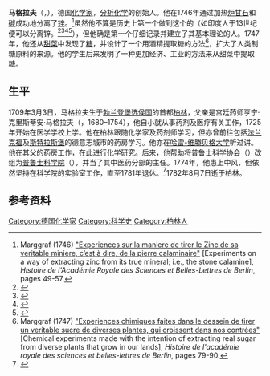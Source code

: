 {{Infobox scientist
|name        = 安德烈亚斯·西吉斯蒙德·马格拉夫
|image       = Andreas Sigismund Marggraf-flip.jpg
|image_size    = 200px
|caption       = 马格拉夫的版画肖像，约1770年
|birth_date    = {{birth date|df=y|1709|03|03}}
|birth_place    = [[勃兰登堡选侯国|勃兰登堡选侯国]][[柏林|柏林]]
|residence      = 
|nationality    = [[德国|德国]] 
|death_date     = {{death date and age|df=y|1782|8|7|1709|03|03}}
|death_place    = 勃兰登堡选侯国柏林
|field          = 
|work_institution = 
|alma_mater       = 
|doctoral_advisor = 
|academic_advisors = 
|doctoral_students =
|notable_students  = {{link-en|佛朗茨·卡尔·阿查德|Franz Karl Achard}}
|known_for     = 分离[[锌|锌]]；从[[甜菜|甜菜]]中提取糖
|prizes        = 
|religion      = 
|footnotes     =
}}
'''马格拉夫'''（'''{{lang|de|Andreas Sigismund Marggraf}}'''，{{bd|1709年|3月3日|1782年|8月7日|catIdx=M}}），德国[[化学家|化学家]]，[[分析化学|分析化学]]的创始人。他在1746年通过加热[[炉甘石|炉甘石]]和[[碳|碳]]成功地分离了[[锌|锌]]。<ref>Marggraf (1746) [http://books.google.com/books?id=0w8_AAAAYAAJ&pg=PA49#v=onepage&q&f=false "Experiences sur la maniere de tirer le Zinc de sa veritable miniere, c’est à dire, de la pierre calaminaire"] [Experiments on a way of extracting zinc from its true mineral; i.e., the stone calamine], ''Histoire de l'Académie Royale des Sciences et Belles-Lettres de Berlin'', pages 49-57.</ref>虽然他不算是历史上第一个做到这个的（如印度人于13世纪便可以分离锌。<ref>{{cite book|last=Vaughan|first=L Brent |date=1897 |title=The Junior Encyclopedia Britannica A Reference Library of General Knowledge Volume III P-Z|location=Chicago |publisher=E. G. Melven & Company|article=Zincography}}</ref><ref>{{cite web|url=http://www.webelements.com/zinc/history.html|title=Zinc: historical information|author=Winter, Mark|date=1993–2014}}{{verify credibility|date=October 2014}}</ref><ref>{{cite web|url=http://science.marshall.edu/castella/chm448/elements3.pdf|title=Transition Metal Elements|author=Castellani, Michael|accessdate=2014-10-14|archive-date=2014-10-10|archive-url=https://web.archive.org/web/20141010201408/http://science.marshall.edu/castella/chm448/elements3.pdf|dead-url=no}}</ref><ref>{{cite book |last1=Habib |first1=Irfan|editor-last=Chatopadhyaya|editor-first=D. P. |year=2011 |title=Economic History of Medieval India, 1200–1500 |url=http://books.google.com/books?id=K8kO4J3mXUAC&pg=PA86 |location=New Delhi |publisher=Pearson Longman |page=86 |isbn=978-81-317-2791-1}}</ref>），但他确是第一个仔细记录并建立了其基本理论的人。1747年，他还从[[甜菜|甜菜]]中发现了[[糖|糖]]，并设计了一个用酒精提取糖的方法<ref>Marggraf (1747) [http://books.google.com/books?id=lJQDAAAAMAAJ&pg=PA79#v=onepage&q&f=false "Experiences chimiques faites dans le dessein de tirer un veritable sucre de diverses plantes, qui croissent dans nos contrées"] [Chemical experiments made with the intention of extracting real sugar from diverse plants that grow in our lands], ''Histoire de l'académie royale des sciences et belles-lettres de Berlin'', pages 79-90.</ref>，扩大了人类制糖原料的来源。他的学生{{link-en|佛朗茨·阿查德|Franz Karl Achard}}后来发明了一种更加经济、工业的方法来从甜菜中提取糖。

==生平==
1709年3月3日，马格拉夫生于[[勃兰登堡选侯国|勃兰登堡选侯国]]的首都[[柏林|柏林]]，父亲是宫廷药师亨宁·克里斯蒂安·马格拉夫（{{lang|de|Henning Christian Marggraf}}，1680–1754），他自小就从事药剂及医疗有关工作，1725年开始在医学学校上学。他在柏林跟随化学家及药剂师{{link-en|卡斯帕·诺依曼|Caspar Neumann}}学习，但亦曾前往包括[[法兰克福|法兰克福]]及[[斯特拉斯堡|斯特拉斯堡]]的德意志城市的药房学习。他亦在[[哈雷-维滕贝格大学|哈雷-维滕贝格大学]]听过讲。他在其父的药房工作，在此进行化学研究。后来，他帮助将普鲁士科学协会（{{lang|de|Societät der Wissenschaften}}）改组为[[普鲁士科学院|普鲁士科学院]]（{{lang|de|Akademie der Wissenschaften}}），并当了其中医药分部的主任{{sfn|Chisholm|1911}}。1774年，他患上中风，但依然坚持在科学院的实验室工作，直至1781年退休。<ref name="NBD">{{NDB|16|165|167| Marggraf, Andreas Sigismund| Engel, Michael}}</ref>1782年8月7日逝于柏林。

==参考资料==
<references />

{{Authority control}}
{{DEFAULTSORT:Marggraf, Andreas Sigismund}}
[[Category:德国化学家|Category:德国化学家]]
[[Category:科学史|Category:科学史]]
[[Category:柏林人|Category:柏林人]]